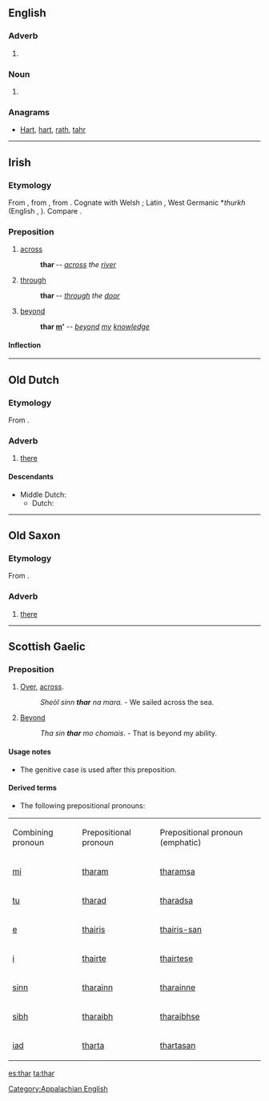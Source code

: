 {{also|Thar}}
==English==

===Adverb===
{{en-adv|-}}

# {{form of|Colloquial or dialectal form|there}}

===Noun===
{{en-noun}}

# {{alternative spelling of|tahr}}

===Anagrams===
* [[Hart#English|Hart]], [[hart#English|hart]], [[rath#English|rath]], [[tahr#English|tahr]]

----

==Irish==

===Etymology===
From {{etyl|sga|ga}} {{term|tar||lang=ga|across, beyond}}, from {{etyl|cel-pro|ga}} {{recons|ter|lang=cel-pro}}, from {{etyl|ine-pro|ga}} {{recons|tr|lang=ine-pro}}.  Cognate with Welsh {{term|tra|lang=cy}}; Latin {{term|trans|trans-|lang=la}}, West Germanic *''thurkh'' (English {{term|through}}, {{etyl|nl|-}} {{term|door|lang=nl}}).  Compare {{etyl|gd|-}} {{term|thar|lang=gd}}.

===Preposition===
{{ga-prep}}

# [[across]]
#: '''thar {{l|ga|an}} {{l|ga|abhainn}}''' -- ''[[across]] the [[river]]''
# [[through]]
#: '''thar {{l|ga|an}} {{l|ga|doras}}''' -- ''[[through]] the [[door]]''
# [[beyond]]
#: '''thar [[mo#Irish|m]]'{{l|ga|eolas}}''' -- ''[[beyond]] [[my]] [[knowledge]]''

====Inflection====
{{ga-prep-infl
|1sg    = tharam
|2sg    = tharat
|3sgm   = thairis
|3sgmem = thairisean
|3sgf   = thairsti
|1pl    = tharainn
|2pl    = tharaibh
|3pl    = tharstu
}}

----

==Old Dutch==

===Etymology===
From {{etyl|gem-pro|odt}} {{recons|þar|lang=gem-pro}}.

===Adverb===
{{head|odt|adverb|cat2=demonstrative adverbs}}

# [[there]]

====Descendants====
* Middle Dutch: {{l|dum|daer}}
** Dutch: {{l|nl|daar}}

----

==Old Saxon==

===Etymology===
From {{etyl|gem-pro|osx}} {{recons|þar|lang=gem-pro}}.

===Adverb===
{{head|osx|adverb|cat2=demonstrative adverbs}}

# [[there]]

----

==Scottish Gaelic==

===Preposition===
{{head|gd|preposition}}

# [[over|Over]], [[across]].
#: ''Sheòl sinn '''thar''' na mara.'' - We sailed across the sea.
# [[beyond|Beyond]]
#: ''Tha sin '''thar''' mo chomais''. - That is beyond my ability.

====Usage notes====
* The genitive case is used after this preposition.

====Derived terms====
* The following prepositional pronouns:

{| class="wikitable"
| Combining
pronoun
| Prepositional
pronoun
| Prepositional
pronoun (emphatic)
|-
| [[mi#Scottish Gaelic|mi]]
| [[tharam]]
| [[tharamsa]]
|-
| [[tu#Scottish Gaelic|tu]]
| [[tharad]]
| [[tharadsa]]
|-
| [[e#Scottish Gaelic|e]]
| [[thairis]]
| [[thairis-san]]
|-
| [[i#Scottish Gaelic|i]]
| [[thairte]]
| [[thairtese]]
|-
| [[sinn#Scottish Gaelic|sinn]]
| [[tharainn]]
| [[tharainne]]
|-
| [[sibh#Scottish Gaelic|sibh]]
| [[tharaibh]]
| [[tharaibhse]]
|-
| [[iad#Scottish Gaelic|iad]]
| [[tharta]]
| [[thartasan]]
|}

[[Category:Appalachian English]]

[[es:thar]]
[[ta:thar]]